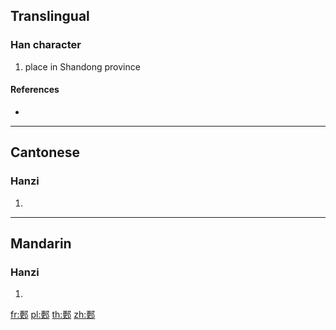{{character info/new}}
==Translingual==

===Han character===
{{Han char|rn=163|rad=邑|as=07|sn=10|four=17427|canj=MKNL}}

# place in Shandong province

====References====
* {{Han ref|kx=1272.050|dkj=39434|dj=1770.270|hdz=63772.050|uh=90E0|ud=37088|bh=D3F3|bd=54259}}

----

==Cantonese==

===Hanzi===
{{yue-hanzi|jyut=gang2|y=gang2}}

# {{defn|lang=yue|sort=邑07}}

----

==Mandarin==

===Hanzi===
{{cmn-hanzi|pin=[[gěng]] ([[geng3]])|wg=keng<sup>3</sup>}}

# {{defn|lang=cmn|sort=邑07}}

[[fr:郠]]
[[pl:郠]]
[[th:郠]]
[[zh:郠]]